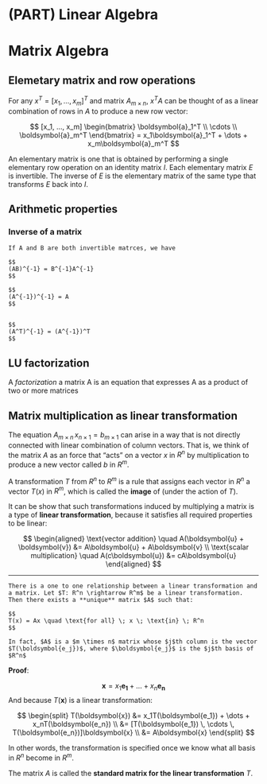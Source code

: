 
# (PART) Linear Algebra {-}


# Matrix Algebra  



## Elemetary matrix and row operations  

For any $x^{T} = [x_1, ..., x_m]^T$ and matrix $A_{m \times n}$, $x^{T}A$ can be thought of as a linear combination of rows in $A$ to produce a new row vector: 

$$
[x_1, ..., x_m] 
\begin{bmatrix}
\boldsymbol{a}_1^T \\
\cdots  \\
\boldsymbol{a}_m^T
\end{bmatrix} 
= x_1\boldsymbol{a}_1^T + \dots + x_m\boldsymbol{a}_m^T
$$

An elementary matrix is one that is obtained by performing a single elementary row
operation on an identity matrix $I$. Each elementary matrix $E$ is invertible. The inverse of $E$ is the elementary matrix of the same type that transforms $E$ back into $I$.



## Arithmetic properties   

### Inverse of a matrix

```theorem
If A and B are both invertible matrces, we have

$$
(AB)^{-1} = B^{-1}A^{-1}
$$

$$
(A^{-1})^{-1} = A  
$$
  

$$
(A^T)^{-1} = (A^{-1})^T
$$
```




## LU factorization 

A *factorization* a matrix A is an equation that expresses A as a product of two or more
matrices  


## Matrix multiplication as linear transformation

The equation $A_{m \times n} \, x _{ n \times 1} = b_{m \times 1}$ can arise in a way that is not directly connected with linear combination of column vectors. That is,  we think of the matrix $A$ as an force that “acts” on a vector $x$ in $R^n$ by multiplication to produce a new vector called $b$ in $R^m$.  

A transformation $T$ from $R^n$ to $R^m$ is a rule that assigns each vector \boldsymbol{x} in $R^n$ a vector $T(x)$ in $R^m$, which is called the **image** of \boldsymbol{x} (under the action of $T$). 

It can be show that such transformations induced by multiplying a matrix is a type of **linear transformation**, because it satisfies all required properties to be linear:  

$$
\begin{aligned}
\text{vector addition} \quad A(\boldsymbol{u} + \boldsymbol{v}) &= A\boldsymbol{u} + A\boldsymbol{v}  \\ 
\text{scalar multiplication} \quad A(c\boldsymbol{u}) &= cA\boldsymbol{u}
\end{aligned}
$$
<hr>

```theorem
There is a one to one relationship between a linear transformation and a matrix. Let $T: R^n \rightarrow R^m$ be a linear transformation. Then there exists a **unique** matrix $A$ such that:  
  
$$
T(x) = Ax \quad \text{for all} \; x \; \text{in} \; R^n  
$$
  
In fact, $A$ is a $m \times n$ matrix whose $j$th column is the vector $T(\boldsymbol{e_j})$, where $\boldsymbol{e_j}$ is the $j$th basis of $R^n$ 
```

**Proof**: 

$$
\boldsymbol{x} = x_1\boldsymbol{e_1} + \dots + x_n{\boldsymbol{e_n}}
$$
And because $T(\boldsymbol{x})$ is a linear transformation: 

$$
\begin{split}
T(\boldsymbol{x}) &= x_1T(\boldsymbol{e_1}) + \dots + x_nT(\boldsymbol{e_n}) \\
&= [T(\boldsymbol{e_1}) \, \cdots \, T(\boldsymbol{e_n})]\boldsymbol{x} \\
&= A\boldsymbol{x}
\end{split}
$$

In other words, the transformation is specified once we know what all basis in $R^n$ become in $R^m$.

The matrix $A$ is called the **standard matrix for the linear transformation** $T$.

